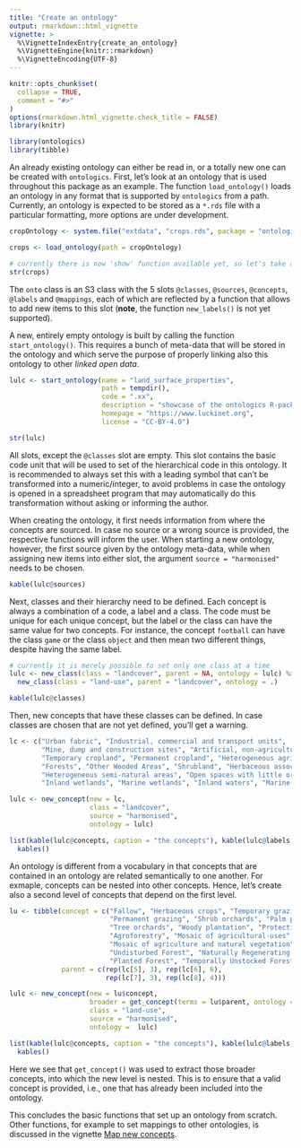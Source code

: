```yaml
---
title: "Create an ontology"
output: rmarkdown::html_vignette
vignette: >
  %\VignetteIndexEntry{create_an_ontology}
  %\VignetteEngine{knitr::rmarkdown}
  %\VignetteEncoding{UTF-8}
---
```


```r
knitr::opts_chunk$set(
  collapse = TRUE,
  comment = "#>"
)
options(rmarkdown.html_vignette.check_title = FALSE)
library(knitr)
```

```r
library(ontologics)
library(tibble)
```

An already existing ontology can either be read in, or a totally new one can be created with `ontologics`. First, let's look at an ontology that is used throughout this package as an example. The function `load_ontology()` loads an ontology in any format that is supported by `ontologics` from a path. Currently, an ontology is expected to be stored as a `*.rds` file with a particular formatting, more options are under development.

```r
cropOntology <- system.file("extdata", "crops.rds", package = "ontologics")

crops <- load_ontology(path = cropOntology)

# currently there is now 'show' function available yet, so let's take a peak at the ontology like so:
str(crops)
```

The `onto` class is an S3 class with the 5 slots `@classes`, `@sources`, `@concepts`, `@labels` and `@mappings`, each of which are reflected by a function that allows to add new items to this slot (**note**, the function `new_labels()` is not yet supported).

A new, entirely empty ontology is built by calling the function `start_ontology()`. This requires a bunch of meta-data that will be stored in the ontology and which serve the purpose of properly linking also this ontology to other *linked open data*. 


```r
lulc <- start_ontology(name = "land_surface_properties",
                       path = tempdir(), 
                       code = ".xx",
                       description = "showcase of the ontologics R-package", 
                       homepage = "https://www.luckinet.org", 
                       license = "CC-BY-4.0")

str(lulc)
```

All slots, except the `@classes` slot are empty. This slot contains the basic code unit that will be used to set of the hierarchical code in this ontology. It is recommended to always set this with a leading symbol that can't be transformed into a numeric/integer, to avoid problems in case the ontology is opened in a spreadsheet program that may automatically do this transformation without asking or informing the author.

When creating the ontology, it first needs information from where the concepts are sourced. In case no source or a wrong source is provided, the respective functions will inform the user. When starting a new ontology, however, the first source given by the ontology meta-data, while when assigning new items into either slot, the argument  `source = "harmonised"` needs to be chosen.

```r
kable(lulc@sources)
```

Next, classes and their hierarchy need to be defined. Each concept is always a combination of a code, a label and a class. The code must be unique for each unique concept, but the label or the class can have the same value for two concepts. For instance, the concept `football` can have the class `game` or the class `object` and then mean two different things, despite having the same label.

```r
# currently it is merely possible to set only one class at a time
lulc <- new_class(class = "landcover", parent = NA, ontology = lulc) %>%
  new_class(class = "land-use", parent = "landcover", ontology = .)

kable(lulc@classes)
```

Then, new concepts that have these classes can be defined. In case classes are chosen that are not yet defined, you'll get a warning.


```r
lc <- c("Urban fabric", "Industrial, commercial and transport units",
        "Mine, dump and construction sites", "Artificial, non-agricultural vegetated areas", 
        "Temporary cropland", "Permanent cropland", "Heterogeneous agricultural areas", 
        "Forests", "Other Wooded Areas", "Shrubland", "Herbaceous associations", 
        "Heterogeneous semi-natural areas", "Open spaces with little or no vegetation", 
        "Inland wetlands", "Marine wetlands", "Inland waters", "Marine waters")

lulc <- new_concept(new = lc,
                    class = "landcover", 
                    source = "harmonised", 
                    ontology = lulc)

list(kable(lulc@concepts, caption = "the concepts"), kable(lulc@labels, caption = "the labels")) %>% 
  kables()
```

An ontology is different from a vocabulary in that concepts that are contained in an ontology are related semantically to one another. For exmaple, concepts can be nested into other concepts. Hence, let's create also a second level of concepts that depend on the first level.


```r
lu <- tibble(concept = c("Fallow", "Herbaceous crops", "Temporary grazing",
                         "Permanent grazing", "Shrub orchards", "Palm plantations", 
                         "Tree orchards", "Woody plantation", "Protective cover", 
                         "Agroforestry", "Mosaic of agricultural-uses",
                         "Mosaic of agriculture and natural vegetation", 
                         "Undisturbed Forest", "Naturally Regenerating Forest",
                         "Planted Forest", "Temporally Unstocked Forest"),
             parent = c(rep(lc[5], 3), rep(lc[6], 6),
                        rep(lc[7], 3), rep(lc[8], 4)))

lulc <- new_concept(new = lu$concept,
                    broader = get_concept(terms = lu$parent, ontology = lulc),
                    class = "land-use",
                    source = "harmonised",
                    ontology =  lulc)

list(kable(lulc@concepts, caption = "the concepts"), kable(lulc@labels, caption = "the labels")) %>% 
  kables()
```

Here we see that `get_concept()` was used to extract those broader concepts, into which the new level is nested. This is to ensure that a valid concept is provided, i.e., one that has already been included into the ontology.

This concludes the basic functions that set up an ontology from scratch. Other functions, for example to set mappings to other ontologies, is discussed in the vignette [Map new concepts](map_new_concepts.html).

